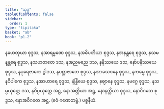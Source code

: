 ```yaml
---
title: "သုဒ္ဓ"
tableOfContents: false
sidebar:
  order: 1
type: "tipitaka"
basket: "ab"
book: "p1-2"
---
```



<DynamicBreadcrumb />

<Division number="102" book="p1-2" e="ch" v="37" p="178">

<Paragraph number="1048" book="p1-2">
နဟေတုယာ စုဒ္ဒသ, နအာရမ္မဏေ စုဒ္ဒသ, နအဓိပတိယာ စုဒ္ဒသ, နအနန္တရေ စုဒ္ဒသ, နသမနန္တရေ စုဒ္ဒသ, နသဟဇာတေ ဒသ, နအညမညေ ဒသ, နနိဿယေ ဒသ, နော်ပနိဿယေ စုဒ္ဒသ, နပုရေဇာတေ ဒွါဒသ, နပစ္ဆာဇာတေ စုဒ္ဒသ, နအာသေဝနေ စုဒ္ဒသ, နကမ္မေ စုဒ္ဒသ, နဝိပါကေ စုဒ္ဒသ, နအာဟာရေ စုဒ္ဒသ, နဲန္ဒြိယေ စုဒ္ဒသ, နဈာနေ စုဒ္ဒသ, နမဂ္ဂေ စုဒ္ဒသ, နသမ္ပယုတ္တေ ဒသ, နဝိပ္ပယုတ္တေ အဋ္ဌ, နောအတ္ထိယာ အဋ္ဌ, နောနတ္ထိယာ စုဒ္ဒသ, နောဝိဂတေ စုဒ္ဒသ, နောအဝိဂတေ အဋ္ဌ. (ဧဝံ ဂဏေတဗ္ဗံ.)

</Paragraph>
</Division>

<Paragraph number="1049" type="center" book="p1-2">
ပစ္စနီယံ.
</Paragraph>